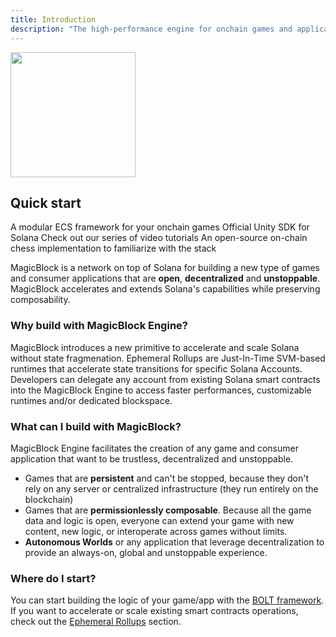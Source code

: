 ```yaml
---
title: Introduction
description: "The high-performance engine for onchain games and applications on Solana"
---
```


<img height="200" src="/images/architecture_overview.png" />

## Quick start

<CardGroup cols={2}>
  <Card title="BOLT" icon="code" href="/BOLT/getting_started/installation">
    A modular ECS framework for your onchain games
  </Card>
  <Card
    title="Solana Unity SDK"
    icon="screwdriver-wrench"
    href="https://assetstore.unity.com/packages/decentralization/infrastructure/solana-sdk-for-unity-246931"
  >
    Official Unity SDK for Solana
  </Card>
  <Card
    title="Video tutorials"
    icon="youtube"
    href="https://www.youtube.com/@Magicblock-Labs"
  >
    Check out our series of video tutorials
  </Card>
  <Card
    title="Game tutorials"
    icon="stars"
    href="/onchain_chess/on-chain-chess"
  >
    An open-source on-chain chess implementation to familiarize with the stack
  </Card>
</CardGroup>

MagicBlock is a network on top of Solana for building a new type of games and consumer applications that are **open**, **decentralized** and **unstoppable**. MagicBlock accelerates and extends Solana's capabilities while preserving composability.

### Why build with MagicBlock Engine?
MagicBlock introduces a new primitive to accelerate and scale Solana without state fragmenation. Ephemeral Rollups are Just-In-Time SVM-based runtimes that accelerate state transitions for specific Solana Accounts. Developers can delegate any account from existing Solana smart contracts into the MagicBlock Engine to access faster performances, customizable runtimes and/or dedicated blockspace.



### What can I build with MagicBlock?

MagicBlock Engine facilitates the creation of any game and consumer application that want to be trustless, decentralized and unstoppable.

- Games that are **persistent** and can't be stopped, because they don't rely on any server or centralized infrastructure (they run entirely on the blockchain)
- Games that are **permissionlessly composable**. Because all the game data and logic is open, everyone can extend your game with new content, new logic, or interoperate across games without limits.
- **Autonomous Worlds** or any application that leverage decentralization to provide an always-on, global and unstoppable experience.

### Where do I start?

You can start building the logic of your game/app with the [BOLT framework](/BOLT/Introduction/introduction).
If you want to accelerate or scale existing smart contracts operations, check out the [Ephemeral Rollups](/Accelerate/ephemeral_rollups) section.
